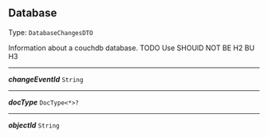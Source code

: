 


## Database

Type: `DatabaseChangesDTO`

Information about a couchdb database. TODO Use SHOUlD NOT BE H2 BU H3



---

***changeEventId*** `String`

---

***docType*** `DocType<*>?`

---

***objectId*** `String`
